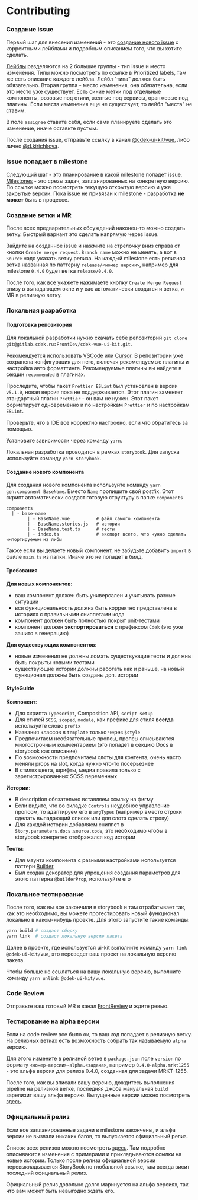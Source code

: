 
<Meta title="Contributing" />

# Contributing

### Создание issue

Первый шаг для внесения изменений - это [создание нового issue](https://gitlab.cdek.ru/FrontDev/cdek-vue-ui-kit/-/issues/new)
с корректными лейблами и подробным описанием того, что вы хотите сделать.

[Лейблы](https://gitlab.cdek.ru/FrontDev/cdek-vue-ui-kit/-/labels) разделяются на 2 большие группы - тип issue и место изменения. Типы можно посмотреть
по ссылке в Prioritized labels, там же есть описание каждого лейбла. Лейбл "типа" должен быть обязательно. Вторая группа - место изменения,
она обязательна, если это место уже существует. Есть синие метки под отдельные компоненты, розовые под стили, желтые под сервисы, оранжевые под плагины.
Если места изменения еще не существует, то лейбл "места" не ставим.

В поле `assignee` ставите себя, если сами планируете сделать это изменение, иначе оставьте пустым.

После создания issue, отправьте ссылку в канал [@cdek-ui-kit/vue](https://talk.cdek.ru/cdek/channels/cdek-ui-kitvue), либо лично
[@d.kirichkova](https://talk.cdek.ru/cdek/messages/@d.kirichkova).

### Issue попадает в milestone

Следующий шаг - это планирование в какой milestone попадет issue. [Milestones](https://gitlab.cdek.ru/FrontDev/cdek-vue-ui-kit/-/milestones) -
это срезы задач, запланированных на конкретную версию. По ссылке можно посмотреть текущую открытую версию и уже закрытые версии. Пока issue не привязан
к milestone - разработка **не может** быть в процессе.

### Создание ветки и MR

После всех предварительных обсуждений наконец-то можно создать ветку. Быстрый вариант это сделать напрямую через issue.

Зайдите на созданное issue и нажмите на стрелочку вниз справа от кнопки `Create merge request`. `Branch name` можно не менять, а вот в `Source`
надо указать ветку релиза. На каждый milestone есть релизная ветка названная по паттерну `release/<номер версии>`, например для milestone `0.4.0` будет
ветка `release/0.4.0`.

После того, как все укажете нажимаете кнопку `Create Merge Request` снизу в выпадающем окне и у вас автоматически создатся и ветка, и MR в релизную ветку.

### Локальная разработка

#### Подготовка репозитория

Для локальной разработки нужно скачать себе репозиторий `git clone git@gitlab.cdek.ru:FrontDev/cdek-vue-ui-kit.git`.

Рекомендуется использовать [VSCode](https://code.visualstudio.com/) или [Cursor](https://cursor.sh/).
В репозитории уже сохранена конфигурация для него, включая рекомендуемые плагины
и настройка авто форматтинга. Рекомендуемые плагины вы найдете в секции `recommended` в плагинах.

Проследите, чтобы пакет `Prettier ESLint` был установлен в версии `v5.1.0`, новая версия пока не поддерживается. Этот плагин заменяет стандартный
плагин `Prettier` - он вам не нужен. Этот пакет форматирует одновременно и по настройкам `Prettier` и по настройкам `ESLint`.

Проверьте, что в IDE все корректно настроено, если что обратитесь за помощью.

Установите зависимости через команду `yarn`.

Локальная разработка проводится в рамках `storybook`. Для запуска используйте команду `yarn storybook`.

#### Создание нового компонента

Для создания нового компонента используйте команду `yarn gen:component BaseName`. Вместо `Name` пропишите свой postfix. Этот скрипт автоматически
создаст готовую структуру в папке `components`

```
components
  | - base-name
        | - BaseName.vue          # файл самого компонента
        | - BaseName.stories.js   # истории
        | - BaseName.test.ts      # тесты
        | - index.ts              # экспорт всего, что нужно сделать импортируемым из либы
```

Также если вы делаете новый компонент, не забудьте добавить `import` в файле `main.ts` из папки. Иначе это не попадет в билд.

#### Требования

**Для новых компонентов**:

- ваш компонент должен быть универсален и учитывать разные ситуации
- вся функциональность должна быть корректно представлена в историях с правильными сниппетами кода
- компонент должен быть полностью покрыт unit-тестами
- компонент должен **экспортироваться** с префиксом `Cdek` (это уже зашито в генерацию)

**Для существующих компонентов**:

- новые изменения не должны ломать существующие тесты и должны быть покрыты новыми тестами
- существующие истории должны работать как и раньше, на новый функционал должны быть созданы доп. истории

#### StyleGuide

**Компонент**:

- Для скрипта `Typescript`, Composition API, `script setup`
- Для стилей `SCSS`, `scoped`, `module`, как префикс для стиля **всегда** используйте слово `prefix`
- Названия классов в `template` только через `$style`
- Предпочитаем необязательные пропсы, пропсы описываются многострочным комментарием (это попадет в секцию Docs в storybook как описание)
- По возможности предпочитаем слоты для контента, очень часто меняли props на slot, когда нужно что-то посерьезнее
- В стилях цвета, шрифты, медиа правила только с зарегистрированных SCSS переменных

**Истории**:

- В description обязательно вставляем ссылку на фигму
- Если видите, что во вкладке `Controls` неудобное управление пропсом, то адаптируем его в `argTypes`
  (например вместо строки сделать выпадающий список или для слота сделать строку)
- Для каждой истории добавляем сниппет в `Story.parameters.docs.source.code`, это необходимо чтобы в storybook конкретно отображался код истории

**Тесты**:

- Для маунта компонента с разными настройками используется паттерн [Builder](https://refactoring.guru/ru/design-patterns/builder)
- Был создан декоратор для упрощения создания параметров для этого паттерна `@builderProp`, используйте его

### Локальное тестирование

После того, как вы все закончили в storybook и там отрабатывает так, как это необходимо, вы можете протестировать новый функционал локально
в каком-нибудь проекте. Для этого запустите такие команды:

```bash dark
yarn build # создаст сборку
yarn link  # создаст локальную версию пакета
```

Далее в проекте, где используется ui-kit выполните команду `yarn link @cdek-ui-kit/vue`, это переведет ваш проект на локальную версию пакета.

Чтобы больше не ссылаться на вашу локальную версию, выполните команду `yarn unlink @cdek-ui-kit/vue`.

### Code Review

Отправьте ваш готовый MR в канал [FrontReview](https://talk.cdek.ru/cdek/channels/frontreview) и ждите ревью.

### Тестирование на alpha версии

Если на code review все было ок, то ваш код попадает в релизную ветку. На релизных ветках есть возможность собрать так называемую `alpha` версию.

Для этого измените в релизной ветке в `package.json` поле `version` по формату `<номер-версии>-alpha.<задача>`, например `0.4.0-alpha.mrkt1255` - это
альфа версия для релиза 0.4.0, созданная для задачи MRKT-1255.

После того, как вы вписали вашу версию, дождитесь выполнения pipeline на релизной ветке, последняя джоба мануальная `build` зарелизит вашу альфа версию.
Выпущенные версии можно посмотреть [здесь](https://gitlab.cdek.ru/FrontDev/cdek-vue-ui-kit/-/packages).

### Официальный релиз

Если все запланированные задачи в milestone закончены, и альфа версии не вызвали никаких багов, то выпускается официальный релиз.

Список всех релизов можно посмотреть [здесь](https://gitlab.cdek.ru/FrontDev/cdek-vue-ui-kit/-/releases). Там подробно описываются изменения с примерами
и прикладываются ссылки на новые истории. Только после релиза официальной версии перевыкладывается StoryBook по глобальной ссылке, там всегда висит
последний официальный релиз.

Официальный релиз довольно долго маринуется на альфа версиях, так что вам может быть невыгодно ждать его.
